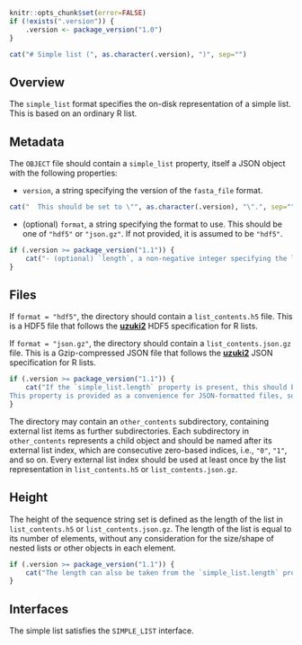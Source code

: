 ```r
knitr::opts_chunk$set(error=FALSE)
if (!exists(".version")) {
    .version <- package_version("1.0")
}
```

```r
cat("# Simple list (", as.character(.version), ")", sep="")
```

## Overview

The `simple_list` format specifies the on-disk representation of a simple list.
This is based on an ordinary R list.

## Metadata

The `OBJECT` file should contain a `simple_list` property, itself a JSON object with the following properties:

- `version`, a string specifying the version of the `fasta_file` format.
```r
cat("  This should be set to \"", as.character(.version), "\".", sep="")
```
- (optional) `format`, a string specifying the format to use.
  This should be one of `"hdf5"` or `"json.gz"`.
  If not provided, it is assumed to be `"hdf5"`.
```r
if (.version >= package_version("1.1")) {
    cat("- (optional) `length`, a non-negative integer specifying the length of the list.")
}
```

## Files

If `format = "hdf5"`, the directory should contain a `list_contents.h5` file.
This is a HDF5 file that follows the [**uzuki2**](https://github.com/ArtifactDB/uzuki2) HDF5 specification for R lists.

If `format = "json.gz"`, the directory should contain a `list_contents.json.gz` file.
This is a Gzip-compressed JSON file that follows the [**uzuki2**](https://github.com/ArtifactDB/uzuki2) JSON specification for R lists.

```r
if (.version >= package_version("1.1")) {
    cat("If the `simple_list.length` property is present, this should be equal to the length of the list (see [below](#height)).
This property is provided as a convenience for JSON-formatted files, so that readers do not need to parse the entire file to determine the list length.")
}
```

The directory may contain an `other_contents` subdirectory, containing external list items as further subdirectories.
Each subdirectory in `other_contents` represents a child object and should be named after its external list index, which are consecutive zero-based indices, i.e., `"0"`, `"1"`, and so on.
Every external list index should be used at least once by the list representation in `list_contents.h5` or `list_contents.json.gz`.

## Height

The height of the sequence string set is defined as the length of the list in `list_contents.h5` or `list_contents.json.gz`.
The length of the list is equal to its number of elements, without any consideration for the size/shape of nested lists or other objects in each element.
```r
if (.version >= package_version("1.1")) {
    cat("The length can also be taken from the `simple_list.length` property, if available.")
}
```

## Interfaces

The simple list satisfies the `SIMPLE_LIST` interface. 
